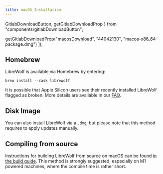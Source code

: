 ```yaml
---
title: macOS Installation
---
```


  GitlabDownloadButton,
  getGitlabDownloadProp
} from "components/gitlabDownloadButton";

  getGitlabDownloadProp("macosDownload", "44042130", "macos-x86_64-package.dmg")
]);

<InstallationHeader />

## Homebrew

LibreWolf is available via Homebrew by entering:

```
brew install --cask librewolf
```

It is possible that Apple Silicon users see their recently installed LibreWolf
flagged as broken. More details are available in our
[FAQ](/docs/faq/#why-is-librewolf-marked-as-broken).

## Disk Image

You can also install LibreWolf via a `.dmg`, but please note that this method
requires to apply updates manually.

<GitlabDownloadButton id="macosDownload" />

## Compiling from source

Instructions for building LibreWolf from source on macOS can be found
[in the build guide](https://gitlab.com/librewolf-community/browser/macos/-/blob/master/build_guide.md).
This method is strongly suggested, especially on M1 powered machines, where the
compile time is rather short.
